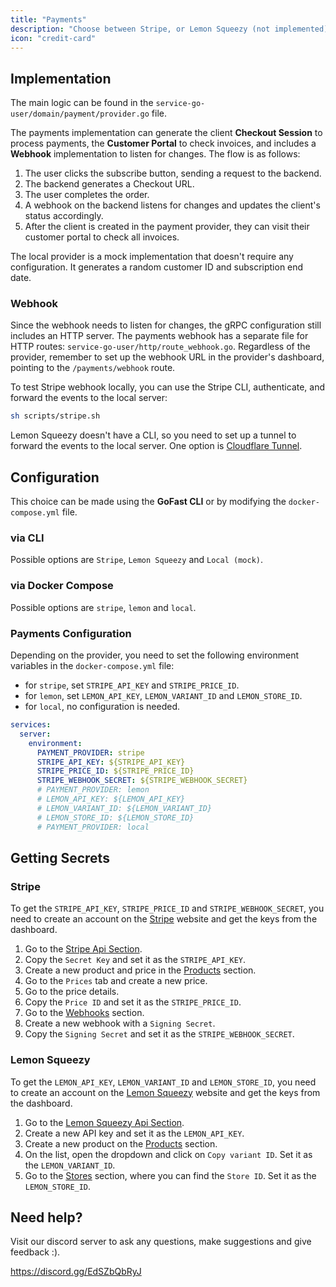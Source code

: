 ```yaml
---
title: "Payments"
description: "Choose between Stripe, or Lemon Squeezy (not implemented)"
icon: "credit-card"
---
```


## Implementation

The main logic can be found in the `service-go-user/domain/payment/provider.go` file.

The payments implementation can generate the client **Checkout Session** to process payments, the **Customer Portal** to check invoices, and includes a **Webhook** implementation to listen for changes.
The flow is as follows:

1. The user clicks the subscribe button, sending a request to the backend.
2. The backend generates a Checkout URL.
3. The user completes the order.
4. A webhook on the backend listens for changes and updates the client's status accordingly.
5. After the client is created in the payment provider, they can visit their customer portal to check all invoices.

The local provider is a mock implementation that doesn't require any configuration. It generates a random customer ID and subscription end date.

### Webhook

Since the webhook needs to listen for changes, the gRPC configuration still includes an HTTP server.
The payments webhook has a separate file for HTTP routes: `service-go-user/http/route_webhook.go`.
Regardless of the provider, remember to set up the webhook URL in the provider's dashboard, pointing to the `/payments/webhook` route.

To test Stripe webhook locally, you can use the Stripe CLI, authenticate, and forward the events to the local server:

```bash
sh scripts/stripe.sh
```

Lemon Squeezy doesn't have a CLI, so you need to set up a tunnel to forward the events to the local server. One option is [Cloudflare Tunnel](https://one.dash.cloudflare.com).

## Configuration

This choice can be made using the **GoFast CLI** or by modifying the `docker-compose.yml` file.

### via CLI

Possible options are `Stripe`, `Lemon Squeezy` and `Local (mock)`.

### via Docker Compose

Possible options are `stripe`, `lemon` and `local`.

### Payments Configuration

Depending on the provider, you need to set the following environment variables in the `docker-compose.yml` file:

- for `stripe`, set `STRIPE_API_KEY` and `STRIPE_PRICE_ID`.
- for `lemon`, set `LEMON_API_KEY`, `LEMON_VARIANT_ID` and `LEMON_STORE_ID`.
- for `local`, no configuration is needed.

```yaml
services:
  server:
    environment:
      PAYMENT_PROVIDER: stripe
      STRIPE_API_KEY: ${STRIPE_API_KEY}
      STRIPE_PRICE_ID: ${STRIPE_PRICE_ID}
      STRIPE_WEBHOOK_SECRET: ${STRIPE_WEBHOOK_SECRET}
      # PAYMENT_PROVIDER: lemon
      # LEMON_API_KEY: ${LEMON_API_KEY}
      # LEMON_VARIANT_ID: ${LEMON_VARIANT_ID}
      # LEMON_STORE_ID: ${LEMON_STORE_ID}
      # PAYMENT_PROVIDER: local
```

## Getting Secrets

### Stripe

To get the `STRIPE_API_KEY`, `STRIPE_PRICE_ID` and `STRIPE_WEBHOOK_SECRET`, you need to create an account on the [Stripe](https://dashboard.stripe.com) website and get the keys from the dashboard.

1. Go to the [Stripe Api Section](https://dashboard.stripe.com/apikeys).
2. Copy the `Secret Key` and set it as the `STRIPE_API_KEY`.
3. Create a new product and price in the [Products](https://dashboard.stripe.com/products) section.
4. Go to the `Prices` tab and create a new price.
5. Go to the price details.
6. Copy the `Price ID` and set it as the `STRIPE_PRICE_ID`.
7. Go to the [Webhooks](https://dashboard.stripe.com/webhooks) section.
8. Create a new webhook with a `Signing Secret`.
9. Copy the `Signing Secret` and set it as the `STRIPE_WEBHOOK_SECRET`.

### Lemon Squeezy

To get the `LEMON_API_KEY`, `LEMON_VARIANT_ID` and `LEMON_STORE_ID`, you need to create an account on the [Lemon Squeezy](https://app.lemonsqueezy.com) website and get the keys from the dashboard.

1. Go to the [Lemon Squeezy Api Section](https://app.lemonsqueezy.com/settings/api).
2. Create a new API key and set it as the `LEMON_API_KEY`.
3. Create a new product on the [Products](https://app.lemonsqueezy.com/products) section.
4. On the list, open the dropdown and click on `Copy variant ID`. Set it as the `LEMON_VARIANT_ID`.
5. Go to the [Stores](https://app.lemonsqueezy.com/settings/stores) section, where you can find the `Store ID`. Set it as the `LEMON_STORE_ID`.

## Need help?

Visit our discord server to ask any questions, make suggestions and give feedback :).

https://discord.gg/EdSZbQbRyJ
